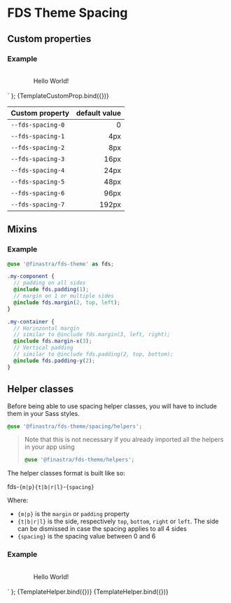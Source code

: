 
# FDS Theme Spacing

<Meta title="Foundations/Spacing" />

## Custom properties

### Example

<style>
  .spacing {
    padding: var(--fds-spacing-4);
    margin: var(--fds-spacing-3);
  }
  .demo-layout {
    display: flex;
    justify-content: center;
    align-items: center;
    width: 200px;
    height: 50px;
    background: var(--fds-secondary);
    color: var(--fds-on-secondary);
  }
</style>
<div class="spacing demo-layout">Hello World!</div>
` };

<Canvas>
  <Story name="Custom properties" args={{}}>
    {TemplateCustomProp.bind({})}
  </Story>
</Canvas>

| Custom property   | default value |
| ----------------- | ------------: |
| `--fds-spacing-0` |             0 |
| `--fds-spacing-1` |           4px |
| `--fds-spacing-2` |           8px |
| `--fds-spacing-3` |          16px |
| `--fds-spacing-4` |          24px |
| `--fds-spacing-5` |          48px |
| `--fds-spacing-6` |          96px |
| `--fds-spacing-7` |         192px |

## Mixins

### Example

```SCSS
@use '@finastra/fds-theme' as fds;

.my-component {
  // padding on all sides
  @include fds.padding(1);
  // margin on 1 or multiple sides
  @include fds.margin(2, top, left);
}

.my-container {
  // Horinzontal margin
  // similar to @include fds.margin(3, left, right);
  @include fds.margin-x(3);
  // Vertical padding
  // similar to @include fds.padding(2, top, bottom);
  @include fds.padding-y(2);
}
```

## Helper classes

Before being able to use spacing helper classes, you will have to include them in your Sass styles.

```SCSS
@use '@finastra/fds-theme/spacing/helpers';
```

> Note that this is not necessary if you already imported all the helpers in your app using
>
> ```SCSS
> @use '@finastra/fds-theme/helpers';
> ```

The helper classes format is built like so:

fds-`{m|p}{t|b|r|l}`-`{spacing}`

Where:

- `{m|p}` is the `margin` or `padding` property
- `{t|b|r|l}` is the side, respectively `top`, `bottom`, `right` or `left`. The side can be dismissed in case the spacing applies to all 4 sides
- `{spacing}` is the spacing value between 0 and 6

### Example

<style>
  .demo-layout {
    display: flex;
    justify-content: center;
    align-items: center;
    width: 200px;
    height: 50px;
    background: var(--fds-primary);
    color: var(--fds-on-primary);
  }
</style>
<div class="${args.class} demo-layout">Hello World!</div>
` };

<Canvas>
  <Story name="Margin helper" args={{class:'fds-m-4'}}>
    {TemplateHelper.bind({})}
  </Story>
</Canvas>

<Canvas>
  <Story name="Padding helper" args={{class:'fds-pt-5'}}>
    {TemplateHelper.bind({})}
  </Story>
</Canvas>
